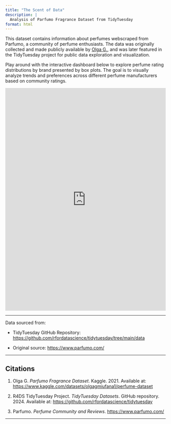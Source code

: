 ```yaml
---
title: "The Scent of Data"
description: |
  Analysis of Parfumo Fragrance Dataset from TidyTuesday
format: html
---
```


This dataset contains information about perfumes webscraped from Parfumo, a community of perfume enthusiasts. The data was originally collected and made publicly available by [Olga G.](https://www.kaggle.com/olgagmiufana1), and was later featured in the TidyTuesday project for public data exploration and visualization.

Play around with the interactive dashboard below to explore perfume rating distributions by brand presented by box plots. The goal is to visually analyze trends and preferences across different perfume manufacturers based on community ratings.

<iframe src="https://astroxxxxx.shinyapps.io/Perfume/" width="100%" height="700px" frameborder="0">

</iframe>

------------------------------------------------------------------------

Data sourced from:

-   TidyTuesday GitHub Repository: <https://github.com/rfordatascience/tidytuesday/tree/main/data>

-   Original source: <https://www.parfumo.com/>

------------------------------------------------------------------------

## Citations

1.  Olga G. *Parfumo Fragrance Dataset*. Kaggle. 2021. Available at: <https://www.kaggle.com/datasets/olgagmiufana1/perfume-dataset>

2.  R4DS TidyTuesday Project. *TidyTuesday Datasets*. GitHub repository. 2024. Available at: <https://github.com/rfordatascience/tidytuesday>

3.  Parfumo. *Perfume Community and Reviews*. <https://www.parfumo.com/>

------------------------------------------------------------------------
